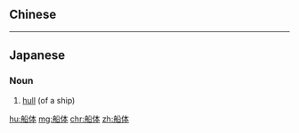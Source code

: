 {{also|船體}}
==Chinese==
{{zh-see|船體}}

----

==Japanese==
{{ja-kanjitab|せん|たい|yomi=on}}

===Noun===
{{ja-noun|せんたい|kyu=船體}}

# [[hull]] (of a ship)

[[hu:船体]]
[[mg:船体]]
[[chr:船体]]
[[zh:船体]]